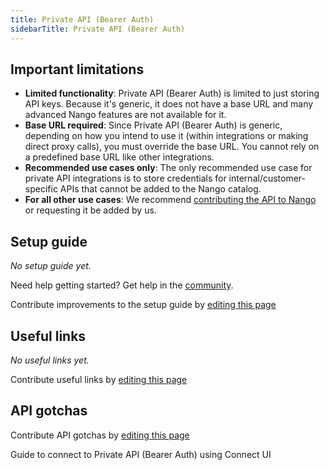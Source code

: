 ```yaml
---
title: Private API (Bearer Auth)
sidebarTitle: Private API (Bearer Auth)
---
```



<Overview />
<PreBuiltTooling />
<PreBuiltUseCases />

## Important limitations

- **Limited functionality**: Private API (Bearer Auth) is limited to just storing API keys. Because it's generic, it does not have a base URL and many advanced Nango features are not available for it.
- **Base URL required**: Since Private API (Bearer Auth) is generic, depending on how you intend to use it (within integrations or making direct proxy calls), you must override the base URL. You cannot rely on a predefined base URL like other integrations.
- **Recommended use cases only**: The only recommended use case for private API integrations is to store credentials for internal/customer-specific APIs that cannot be added to the Nango catalog.
- **For all other use cases**: We recommend [contributing the API to Nango](/implementation-guides/platform/contribute-new-api) or requesting it be added by us.

## Setup guide

_No setup guide yet._

<Tip>Need help getting started? Get help in the [community](https://nango.dev/slack).</Tip>

<Note>Contribute improvements to the setup guide by [editing this page](https://github.com/nangohq/nango/tree/master/docs/integrations/all/private-api-bearer.mdx)</Note>

## Useful links

_No useful links yet._

<Note>Contribute useful links by [editing this page](https://github.com/nangohq/nango/tree/master/docs/integrations/all/private-api-bearer.mdx)</Note>

## API gotchas

<Note>Contribute API gotchas by [editing this page](https://github.com/nangohq/nango/tree/master/docs/integrations/all/private-api-bearer.mdx)</Note>

<Card title="Connect to Private API (Bearer Auth)" icon="link" href="/integrations/all/private-api-bearer/connect" horizontal>
  Guide to connect to Private API (Bearer Auth) using Connect UI
</Card>